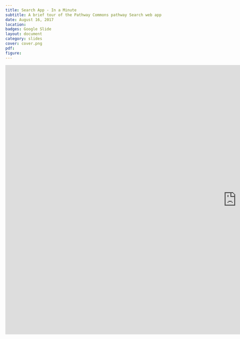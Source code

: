 ```yaml
---
title: Search App - In a Minute
subtitle: A brief tour of the Pathway Commons pathway Search web app
date: August 16, 2017
location:
badges: Google Slide
layout: document
category: slides
cover: cover.png
pdf: 
figure:
---
```


<div class="embed-responsive embed-responsive-16by9">
  <iframe src="https://docs.google.com/presentation/d/1tUVvbT_aWGxHUapEacUf9dVVceiTjMCejKDUY11bb30/embed?start=false&loop=false&delayms=3000" frameborder="0" width="1440" height="839" allowfullscreen="true" mozallowfullscreen="true" webkitallowfullscreen="true"></iframe>
</div>
